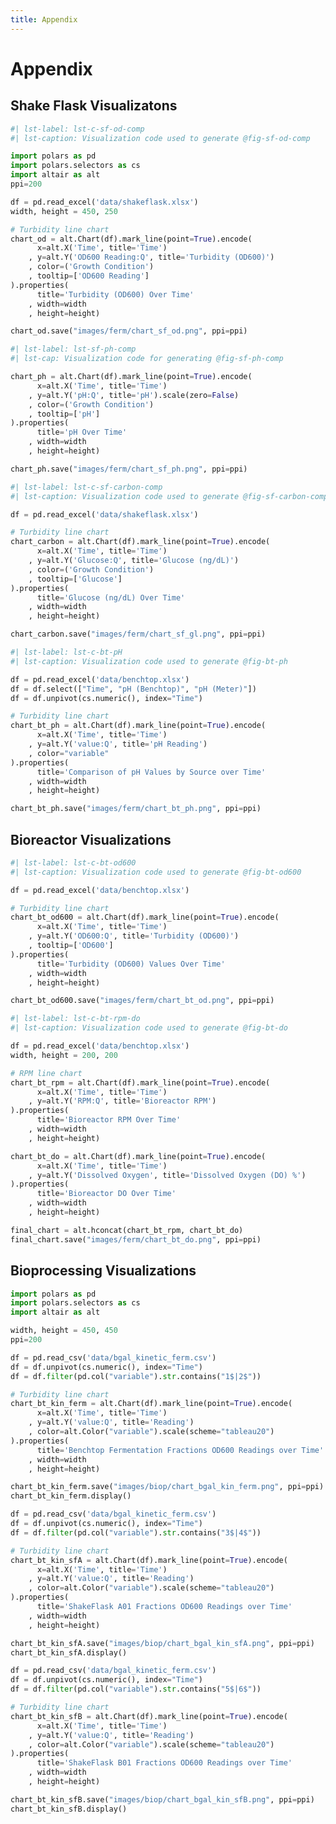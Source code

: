 ```yaml
---
title: Appendix
---
```


# Appendix {.appendix}

## Shake Flask Visualizatons

```python
#| lst-label: lst-c-sf-od-comp
#| lst-caption: Visualization code used to generate @fig-sf-od-comp

import polars as pd
import polars.selectors as cs
import altair as alt
ppi=200

df = pd.read_excel('data/shakeflask.xlsx')
width, height = 450, 250

# Turbidity line chart
chart_od = alt.Chart(df).mark_line(point=True).encode(
      x=alt.X('Time', title='Time')
    , y=alt.Y('OD600 Reading:Q', title='Turbidity (OD600)')
    , color=('Growth Condition')
    , tooltip=['OD600 Reading']
).properties(
      title='Turbidity (OD600) Over Time'
    , width=width
    , height=height)

chart_od.save("images/ferm/chart_sf_od.png", ppi=ppi)
```

```python
#| lst-label: lst-sf-ph-comp
#| lst-cap: Visualization code for generating @fig-sf-ph-comp

chart_ph = alt.Chart(df).mark_line(point=True).encode(
      x=alt.X('Time', title='Time')
    , y=alt.Y('pH:Q', title='pH').scale(zero=False)
    , color=('Growth Condition')
    , tooltip=['pH']
).properties(
      title='pH Over Time'
    , width=width
    , height=height)

chart_ph.save("images/ferm/chart_sf_ph.png", ppi=ppi)
```

```python
#| lst-label: lst-c-sf-carbon-comp
#| lst-caption: Visualization code used to generate @fig-sf-carbon-comp

df = pd.read_excel('data/shakeflask.xlsx')

# Turbidity line chart
chart_carbon = alt.Chart(df).mark_line(point=True).encode(
      x=alt.X('Time', title='Time')
    , y=alt.Y('Glucose:Q', title='Glucose (ng/dL)')
    , color=('Growth Condition')
    , tooltip=['Glucose']
).properties(
      title='Glucose (ng/dL) Over Time'
    , width=width
    , height=height)

chart_carbon.save("images/ferm/chart_sf_gl.png", ppi=ppi)
```

```python
#| lst-label: lst-c-bt-pH
#| lst-caption: Visualization code used to generate @fig-bt-ph

df = pd.read_excel('data/benchtop.xlsx')
df = df.select(["Time", "pH (Benchtop)", "pH (Meter)"])
df = df.unpivot(cs.numeric(), index="Time")

# Turbidity line chart
chart_bt_ph = alt.Chart(df).mark_line(point=True).encode(
      x=alt.X('Time', title='Time')
    , y=alt.Y('value:Q', title='pH Reading')
    , color="variable"
).properties(
      title='Comparison of pH Values by Source over Time'
    , width=width
    , height=height)

chart_bt_ph.save("images/ferm/chart_bt_ph.png", ppi=ppi)
```

## Bioreactor Visualizations
```python
#| lst-label: lst-c-bt-od600
#| lst-caption: Visualization code used to generate @fig-bt-od600

df = pd.read_excel('data/benchtop.xlsx')

# Turbidity line chart
chart_bt_od600 = alt.Chart(df).mark_line(point=True).encode(
      x=alt.X('Time', title='Time')
    , y=alt.Y('OD600:Q', title='Turbidity (OD600)')
    , tooltip=['OD600']
).properties(
      title='Turbidity (OD600) Values Over Time'
    , width=width
    , height=height)

chart_bt_od600.save("images/ferm/chart_bt_od.png", ppi=ppi)
```

```python
#| lst-label: lst-c-bt-rpm-do
#| lst-caption: Visualization code used to generate @fig-bt-do

df = pd.read_excel('data/benchtop.xlsx')
width, height = 200, 200

# RPM line chart
chart_bt_rpm = alt.Chart(df).mark_line(point=True).encode(
      x=alt.X('Time', title='Time')
    , y=alt.Y('RPM:Q', title='Bioreactor RPM')
).properties(
      title='Bioreactor RPM Over Time'
    , width=width
    , height=height)

chart_bt_do = alt.Chart(df).mark_line(point=True).encode(
      x=alt.X('Time', title='Time')
    , y=alt.Y('Dissolved Oxygen', title='Dissolved Oxygen (DO) %')
).properties(
      title='Bioreactor DO Over Time'
    , width=width
    , height=height)

final_chart = alt.hconcat(chart_bt_rpm, chart_bt_do)
final_chart.save("images/ferm/chart_bt_do.png", ppi=ppi)
```

## Bioprocessing Visualizations

```python
import polars as pd
import polars.selectors as cs
import altair as alt

width, height = 450, 450
ppi=200

df = pd.read_csv('data/bgal_kinetic_ferm.csv')
df = df.unpivot(cs.numeric(), index="Time")
df = df.filter(pd.col("variable").str.contains("1$|2$"))

# Turbidity line chart
chart_bt_kin_ferm = alt.Chart(df).mark_line(point=True).encode(
      x=alt.X('Time', title='Time')
    , y=alt.Y('value:Q', title='Reading')
    , color=alt.Color("variable").scale(scheme="tableau20")
).properties(
      title='Benchtop Fermentation Fractions OD600 Readings over Time'
    , width=width
    , height=height)

chart_bt_kin_ferm.save("images/biop/chart_bgal_kin_ferm.png", ppi=ppi)
chart_bt_kin_ferm.display()
```


```python
df = pd.read_csv('data/bgal_kinetic_ferm.csv')
df = df.unpivot(cs.numeric(), index="Time")
df = df.filter(pd.col("variable").str.contains("3$|4$"))

# Turbidity line chart
chart_bt_kin_sfA = alt.Chart(df).mark_line(point=True).encode(
      x=alt.X('Time', title='Time')
    , y=alt.Y('value:Q', title='Reading')
    , color=alt.Color("variable").scale(scheme="tableau20")
).properties(
      title='ShakeFlask A01 Fractions OD600 Readings over Time'
    , width=width
    , height=height)

chart_bt_kin_sfA.save("images/biop/chart_bgal_kin_sfA.png", ppi=ppi)
chart_bt_kin_sfA.display()
```

```python
df = pd.read_csv('data/bgal_kinetic_ferm.csv')
df = df.unpivot(cs.numeric(), index="Time")
df = df.filter(pd.col("variable").str.contains("5$|6$"))

# Turbidity line chart
chart_bt_kin_sfB = alt.Chart(df).mark_line(point=True).encode(
      x=alt.X('Time', title='Time')
    , y=alt.Y('value:Q', title='Reading')
    , color=alt.Color("variable").scale(scheme="tableau20")
).properties(
      title='ShakeFlask B01 Fractions OD600 Readings over Time'
    , width=width
    , height=height)

chart_bt_kin_sfB.save("images/biop/chart_bgal_kin_sfB.png", ppi=ppi)
chart_bt_kin_sfB.display()
```
